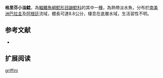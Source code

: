 {{Speciesbox
| name = 格里芬小油鯰
| image = 
| image_width = 250px
| status = NE
| status_system = IUCN3.1
| genus = Pimelodella
| species = griffini
| authority = [[Eigenmann|Eigenmann]], 1917
| synonyms = 
}}

'''格里芬小油鯰'''，為[[輻鰭魚綱|輻鰭魚綱]][[鯰形目|鯰形目]][[鼬鯰科|鼬鯰科]]的其中一[[種|種]]，為熱帶淡水魚，分布於[[南美洲|南美洲]][[巴拉圭|巴拉圭]]及[[阿根廷|阿根廷]]流域，體長可達8.8公分，棲息在底層水域，生活習性不明。

==参考文献==
*{{FishBase_species|genus=Pimelodella|species=griffini|year=2015|month=6}}

== 扩展阅读 ==
{{refbegin}}
{{wikispecies-inline|Pimelodella griffini|格里芬小油鯰}}
{{refend}}
{{Taxonbar|from=Q5825878}}

[[Category:小油鯰屬|griffini]]
